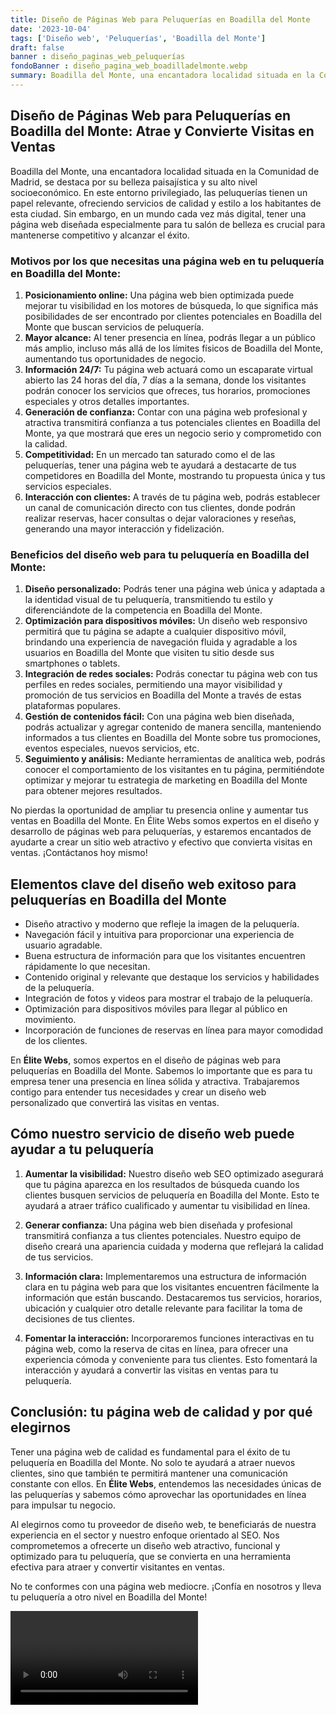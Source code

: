 ```yaml
---
title: Diseño de Páginas Web para Peluquerías en Boadilla del Monte
date: '2023-10-04'
tags: ['Diseño web', 'Peluquerías', 'Boadilla del Monte']
draft: false
banner : diseño_paginas_web_peluquerías
fondoBanner : diseño_pagina_web_boadilladelmonte.webp
summary: Boadilla del Monte, una encantadora localidad situada en la Comunidad de Madrid, se destaca por su belleza paisajística y su alto nivel socioeconómico. En este entorno privilegiado, las peluquerías tienen un papel relevante, ofreciendo servicios de calidad y estilo a los habitantes de esta ciudad. Sin embargo, en un mundo cada vez más digital, tener una página web diseñada especialmente para tu salón de belleza es crucial para mantenerse competitivo y alcanzar el éxito.
---
```


## Diseño de Páginas Web para Peluquerías en Boadilla del Monte: Atrae y Convierte Visitas en Ventas

Boadilla del Monte, una encantadora localidad situada en la Comunidad de Madrid, se destaca por su belleza paisajística y su alto nivel socioeconómico. En este entorno privilegiado, las peluquerías tienen un papel relevante, ofreciendo servicios de calidad y estilo a los habitantes de esta ciudad. Sin embargo, en un mundo cada vez más digital, tener una página web diseñada especialmente para tu salón de belleza es crucial para mantenerse competitivo y alcanzar el éxito.

### Motivos por los que necesitas una página web en tu peluquería en Boadilla del Monte:

1. **Posicionamiento online:** Una página web bien optimizada puede mejorar tu visibilidad en los motores de búsqueda, lo que significa más posibilidades de ser encontrado por clientes potenciales en Boadilla del Monte que buscan servicios de peluquería.
2. **Mayor alcance:** Al tener presencia en línea, podrás llegar a un público más amplio, incluso más allá de los límites físicos de Boadilla del Monte, aumentando tus oportunidades de negocio.
3. **Información 24/7:** Tu página web actuará como un escaparate virtual abierto las 24 horas del día, 7 días a la semana, donde los visitantes podrán conocer los servicios que ofreces, tus horarios, promociones especiales y otros detalles importantes.
4. **Generación de confianza:** Contar con una página web profesional y atractiva transmitirá confianza a tus potenciales clientes en Boadilla del Monte, ya que mostrará que eres un negocio serio y comprometido con la calidad.
5. **Competitividad:** En un mercado tan saturado como el de las peluquerías, tener una página web te ayudará a destacarte de tus competidores en Boadilla del Monte, mostrando tu propuesta única y tus servicios especiales.
6. **Interacción con clientes:** A través de tu página web, podrás establecer un canal de comunicación directo con tus clientes, donde podrán realizar reservas, hacer consultas o dejar valoraciones y reseñas, generando una mayor interacción y fidelización.

### Beneficios del diseño web para tu peluquería en Boadilla del Monte:

1. **Diseño personalizado:** Podrás tener una página web única y adaptada a la identidad visual de tu peluquería, transmitiendo tu estilo y diferenciándote de la competencia en Boadilla del Monte.
2. **Optimización para dispositivos móviles:** Un diseño web responsivo permitirá que tu página se adapte a cualquier dispositivo móvil, brindando una experiencia de navegación fluida y agradable a los usuarios en Boadilla del Monte que visiten tu sitio desde sus smartphones o tablets.
3. **Integración de redes sociales:** Podrás conectar tu página web con tus perfiles en redes sociales, permitiendo una mayor visibilidad y promoción de tus servicios en Boadilla del Monte a través de estas plataformas populares.
4. **Gestión de contenidos fácil:** Con una página web bien diseñada, podrás actualizar y agregar contenido de manera sencilla, manteniendo informados a tus clientes en Boadilla del Monte sobre tus promociones, eventos especiales, nuevos servicios, etc.
5. **Seguimiento y análisis:** Mediante herramientas de analítica web, podrás conocer el comportamiento de los visitantes en tu página, permitiéndote optimizar y mejorar tu estrategia de marketing en Boadilla del Monte para obtener mejores resultados.

No pierdas la oportunidad de ampliar tu presencia online y aumentar tus ventas en Boadilla del Monte. En Élite Webs somos expertos en el diseño y desarrollo de páginas web para peluquerías, y estaremos encantados de ayudarte a crear un sitio web atractivo y efectivo que convierta visitas en ventas. ¡Contáctanos hoy mismo!

<GifSeo />

<Cta />

## Elementos clave del diseño web exitoso para peluquerías en Boadilla del Monte

- Diseño atractivo y moderno que refleje la imagen de la peluquería.
- Navegación fácil y intuitiva para proporcionar una experiencia de usuario agradable.
- Buena estructura de información para que los visitantes encuentren rápidamente lo que necesitan.
- Contenido original y relevante que destaque los servicios y habilidades de la peluquería.
- Integración de fotos y videos para mostrar el trabajo de la peluquería.
- Optimización para dispositivos móviles para llegar al público en movimiento.
- Incorporación de funciones de reservas en línea para mayor comodidad de los clientes.

En **Élite Webs**, somos expertos en el diseño de páginas web para peluquerías en Boadilla del Monte. Sabemos lo importante que es para tu empresa tener una presencia en línea sólida y atractiva. Trabajaremos contigo para entender tus necesidades y crear un diseño web personalizado que convertirá las visitas en ventas.

## Cómo nuestro servicio de diseño web puede ayudar a tu peluquería

1. **Aumentar la visibilidad:** Nuestro diseño web SEO optimizado asegurará que tu página aparezca en los resultados de búsqueda cuando los clientes busquen servicios de peluquería en Boadilla del Monte. Esto te ayudará a atraer tráfico cualificado y aumentar tu visibilidad en línea.

2. **Generar confianza:** Una página web bien diseñada y profesional transmitirá confianza a tus clientes potenciales. Nuestro equipo de diseño creará una apariencia cuidada y moderna que reflejará la calidad de tus servicios.

3. **Información clara:** Implementaremos una estructura de información clara en tu página web para que los visitantes encuentren fácilmente la información que están buscando. Destacaremos tus servicios, horarios, ubicación y cualquier otro detalle relevante para facilitar la toma de decisiones de tus clientes.

4. **Fomentar la interacción:** Incorporaremos funciones interactivas en tu página web, como la reserva de citas en línea, para ofrecer una experiencia cómoda y conveniente para tus clientes. Esto fomentará la interacción y ayudará a convertir las visitas en ventas para tu peluquería.

## Conclusión: tu página web de calidad y por qué elegirnos

Tener una página web de calidad es fundamental para el éxito de tu peluquería en Boadilla del Monte. No solo te ayudará a atraer nuevos clientes, sino que también te permitirá mantener una comunicación constante con ellos. En **Élite Webs**, entendemos las necesidades únicas de las peluquerías y sabemos cómo aprovechar las oportunidades en línea para impulsar tu negocio.

Al elegirnos como tu proveedor de diseño web, te beneficiarás de nuestra experiencia en el sector y nuestro enfoque orientado al SEO. Nos comprometemos a ofrecerte un diseño web atractivo, funcional y optimizado para tu peluquería, que se convierta en una herramienta efectiva para atraer y convertir visitantes en ventas.

No te conformes con una página web mediocre. ¡Confía en nosotros y lleva tu peluquería a otro nivel en Boadilla del Monte!

<Video />

<CtaBot job='Peluquerías' city='Boadilla del Monte'/>

<Gmaps query='Boadilla del Monte+españa+maps' />